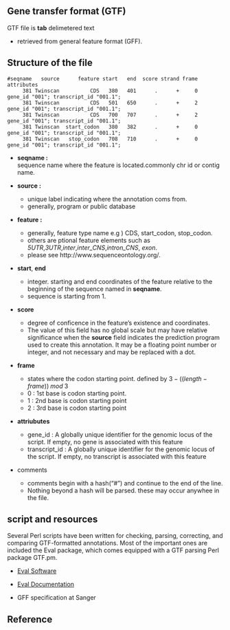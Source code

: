 ## Gene transfer format (GTF)

 GTF file is **tab** delimetered text 
 
* retrieved from general feature format (GFF).



## Structure of the file

```
#seqname   source      feature start   end  score strand frame                            attributes
     381 Twinscan          CDS   380   401      .      +     0  gene_id "001"; transcript_id "001.1";
     381 Twinscan          CDS   501   650      .      +     2  gene_id "001"; transcript_id "001.1";
     381 Twinscan          CDS   700   707      .      +     2  gene_id "001"; transcript_id "001.1";
     381 Twinscan  start_codon   380   382      .      +     0  gene_id "001"; transcript_id "001.1";
     381 Twinscan   stop_codon   708   710      .      +     0  gene_id "001"; transcript_id "001.1";
```

* **seqname :**   
    sequence name where the feature is located.commonly chr id or contig name.

* **source :**  
    * unique label indicating where the annotation coms from. 
    * generally, program or public database

* **feature :** 
    * generally, feature type name
      e.g ) CDS, start_codon, stop_codon.
    * others are ptional feature elements such as *5UTR*,*3UTR*,*inter*,*inter_CNS*,*intron_CNS*, *exon*.
    * please see http://www.sequenceontology.org/.

* **start**, **end** 
    * integer. starting and end coordinates of the feature relative to the beginning of the sequence named in **seqname**.
    * sequence is starting from 1.

* **score**
    * degree of conficence in the feature's existence and coordinates.
    * The value of this field has no global scale but may have relative significance when the **source** field indicates the prediction program used to create this annotation. It may be a floating point number or integer, and not necessary and may be replaced with a dot.

* **frame**
    * states where the codon starting point. defined by $3-((length-frame))\;mod\;3$
    * 0 : 1st base is codon starting point.
    * 1 : 2nd base is codon starting point
    * 2 : 3rd base is codon starting point
    
* **attriubutes**
    * gene_id       : A globally unique identifier for the genomic locus of the script. If empty, no gene is associated with this feature
    * transcript_id : A globally unique identifier for the genomic locus of the script. If empty, no transcript is associated with this feature

* comments
    * comments begin with a hash("#") and continue to the end of the line.
    * Nothing beyond a hash will be parsed. these may occur anywhee in the file.
    

## script and resources

Several Perl scripts have been written for checking, parsing, correcting, and comparing GTF-formatted annotations. Most of the important ones are included the Eval package, which comes equipped with a GTF parsing Perl package GTF.pm.

* [Eval Software](http://mblab.wustl.edu/software.html#evalLink)
* [Eval Documentation]()

* GFF specification at Sanger

## Reference

